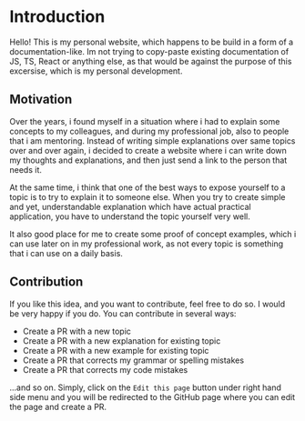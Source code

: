 # Introduction

Hello! This is my personal website, which happens to be build in a form of a documentation-like. Im not trying to copy-paste existing documentation of JS, TS, React or anything else, as that would be against the purpose of this excersise, which is my personal development.

## Motivation

Over the years, i found myself in a situation where i had to explain some concepts to my colleagues, and during my professional job, also to people that i am mentoring. Instead of writing simple explanations over same topics over and over again, i decided to create a website where i can write down my thoughts and explanations, and then just send a link to the person that needs it.

At the same time, i think that one of the best ways to expose yourself to a topic is to try to explain it to someone else. When you try to create simple and yet, understandable explanation which have actual practical application, you have to understand the topic yourself very well.

It also good place for me to create some proof of concept examples, which i can use later on in my professional work, as not every topic is something that i can use on a daily basis.

## Contribution

If you like this idea, and you want to contribute, feel free to do so. I would be very happy if you do. You can contribute in several ways:

- Create a PR with a new topic
- Create a PR with a new explanation for existing topic
- Create a PR with a new example for existing topic
- Create a PR that corrects my grammar or spelling mistakes
- Create a PR that corrects my code mistakes

...and so on. Simply, click on the `Edit this page` button under right hand side menu and you will be redirected to the GitHub page where you can edit the page and create a PR.
